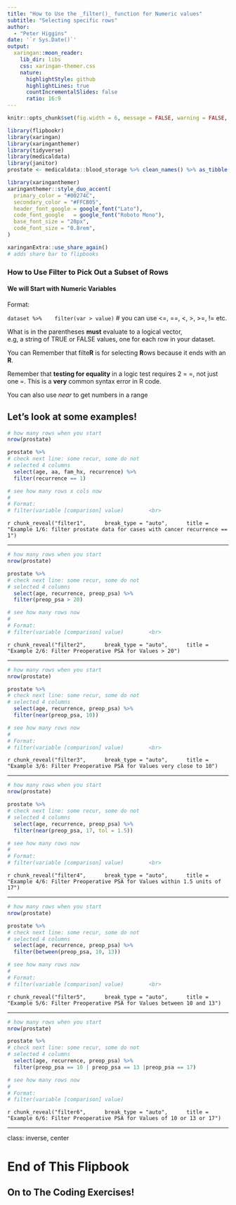 ```yaml
---
title: "How to Use the _filter()_ function for Numeric values"
subtitle: "Selecting specific rows"  
author: 
  - "Peter Higgins"
date: '`r Sys.Date()`'
output:
  xaringan::moon_reader:
    lib_dir: libs
    css: xaringan-themer.css
    nature:
      highlightStyle: github
      highlightLines: true
      countIncrementalSlides: false
      ratio: 16:9
---
```


```r
knitr::opts_chunk$set(fig.width = 6, message = FALSE, warning = FALSE, comment = "", cache = FALSE, fig.retina = 3)

library(flipbookr)
library(xaringan)
library(xaringanthemer)
library(tidyverse)
library(medicaldata)
library(janitor)
prostate <- medicaldata::blood_storage %>% clean_names() %>% as_tibble()
```

```r
library(xaringanthemer)
xaringanthemer::style_duo_accent(
  primary_color = "#00274C",
  secondary_color = "#FFCB05",
  header_font_google = google_font("Lato"),
  code_font_google   = google_font("Roboto Mono"),
  base_font_size = "20px",
  code_font_size = "0.8rem",
)
```

```r
xaringanExtra::use_share_again()
# adds share bar to flipbooks
```

### How to Use Filter to Pick Out a Subset of Rows

#### We will Start with Numeric Variables

Format: <br>

`dataset %>% 
  filter(var > value)` # you can use <=, ==, <, >, >=, != etc.

What is in the parentheses **must** evaluate to a logical vector, <br>
e.g, a string of TRUE or FALSE values, one for each row in your dataset.

You can Remember that filte**R** is for selecting **R**ows because it ends with an **R**.

Remember that **testing for equality** in a logic test requires 2 = =,
not just one =. This is a **very** common syntax error in R code.

You can also use *near* to get numbers in a range

Let's look at some examples!
---

```r
# how many rows when you start
nrow(prostate) 

prostate %>% 
# check next line: some recur, some do not
# selected 4 columns
  select(age, aa, fam_hx, recurrence) %>% 
  filter(recurrence == 1) 

# see how many rows x cols now
# 
# Format:
# filter(variable [comparison] value)        <br>  


```

`r chunk_reveal("filter1", 
    break_type = "auto", 
    title = "Example 1/6: filter prostate data for cases with cancer recurrence == 1")`


---

```r
# how many rows when you start
nrow(prostate) 

prostate %>% 
# check next line: some recur, some do not
# selected 4 columns
  select(age, recurrence, preop_psa) %>% 
  filter(preop_psa > 20) 

# see how many rows now
# 
# Format:
# filter(variable [comparison] value)        <br>  


```

`r chunk_reveal("filter2", 
    break_type = "auto", 
    title = "Example 2/6: Filter Preoperative PSA for Values > 20")`

---

```r
# how many rows when you start
nrow(prostate) 

prostate %>% 
# check next line: some recur, some do not
# selected 4 columns
  select(age, recurrence, preop_psa) %>% 
  filter(near(preop_psa, 10)) 

# see how many rows now
# 
# Format:
# filter(variable [comparison] value)        <br>  


```

`r chunk_reveal("filter3", 
    break_type = "auto", 
    title = "Example 3/6: Filter Preoperative PSA for Values very close to 10")`

---

```r
# how many rows when you start
nrow(prostate) 

prostate %>% 
# check next line: some recur, some do not
# selected 4 columns
  select(age, recurrence, preop_psa) %>% 
  filter(near(preop_psa, 17, tol = 1.5)) 

# see how many rows now
# 
# Format:
# filter(variable [comparison] value)        <br>  


```

`r chunk_reveal("filter4", 
    break_type = "auto", 
    title = "Example 4/6: Filter Preoperative PSA for Values within 1.5 units of 17")`


---

```r
# how many rows when you start
nrow(prostate) 

prostate %>% 
# check next line: some recur, some do not
# selected 4 columns
  select(age, recurrence, preop_psa) %>% 
  filter(between(preop_psa, 10, 13)) 

# see how many rows now
# 
# Format:
# filter(variable [comparison] value)        <br>  

```

`r chunk_reveal("filter5", 
    break_type = "auto", 
    title = "Example 5/6: Filter Preoperative PSA for Values between 10 and 13")`

---

```r
# how many rows when you start
nrow(prostate) 

prostate %>% 
# check next line: some recur, some do not
# selected 4 columns
  select(age, recurrence, preop_psa) %>% 
  filter(preop_psa == 10 | preop_psa == 13 |preop_psa == 17)

# see how many rows now
# 
# Format:
# filter(variable [comparison] value)


```

`r chunk_reveal("filter6", 
    break_type = "auto", 
    title = "Example 6/6: Filter Preoperative PSA for Values of 10 or 13 or 17")`

---
class: inverse, center

# End of This Flipbook

## On to The Coding Exercises!
